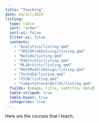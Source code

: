 ```yaml
---
title: "Teaching"
date: 24/Jul/2024
listing: 
  type: table
  sort: "order"
  sort-ui: false
  filter-ui: false
  contents: 
    - "Analytics/listing.qmd"
    - "TRIZ4ProbSolving/listing.qmd"
    - "NoCode/listing.qmd"
    - "R4Artists/listing.qmd"
    - "ML4Artists/listing.qmd"
    - "MathModelsDesign/listing.qmd"
    - "Tech4Ed/listing.qmd"
    - "ISTW/listing.qmd"
    - "ComputationalWorlds/listing.qmd"
  fields: [image, title, subtitle, date]
  table-striped: true
  table-hover: true
  categories: true
---
```


Here are the courses that I teach:
